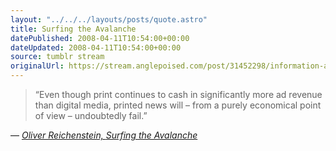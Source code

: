 ```yaml
---
layout: "../../../layouts/posts/quote.astro"
title: Surfing the Avalanche
datePublished: 2008-04-11T10:54:00+00:00
dateUpdated: 2008-04-11T10:54:00+00:00
source: tumblr stream
originalUrl: https://stream.anglepoised.com/post/31452298/information-architects-blog-archive-surfing
---
```


> &ldquo;Even though print continues to cash in significantly more ad revenue than digital media, printed news will &#8211; from a purely economical point of view &#8211; undoubtedly fail.&rdquo;

— <cite>[Oliver Reichenstein, _Surfing the Avalanche_](http://informationarchitects.jp/surfing-the-avalanche/)</cite>
